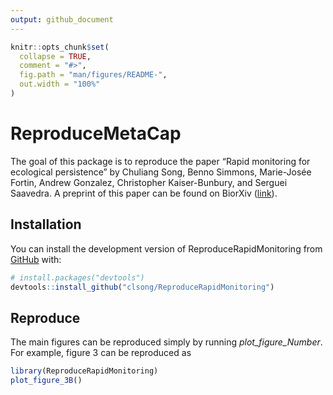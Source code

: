 ```yaml
---
output: github_document
---
```


<!-- README.md is generated from README.Rmd. Please edit that file -->

```r
knitr::opts_chunk$set(
  collapse = TRUE,
  comment = "#>",
  fig.path = "man/figures/README-",
  out.width = "100%"
)
```

# ReproduceMetaCap

<!-- badges: start -->
<!-- badges: end -->

The goal of this package is to reproduce the paper “Rapid monitoring for ecological persistence” by Chuliang Song, Benno Simmons, Marie-Josée Fortin, Andrew Gonzalez, Christopher Kaiser-Bunbury, and Serguei Saavedra. A preprint of this paper can be found on BiorXiv ([link](https://www.biorxiv.org/content/10.1101/2022.07.02.498308v1)).


## Installation

You can install the development version of ReproduceRapidMonitoring from [GitHub](https://github.com/) with:

``` r
# install.packages("devtools")
devtools::install_github("clsong/ReproduceRapidMonitoring")
```

## Reproduce
The main figures can be reproduced simply by running *plot_figure_Number*. For example, figure 3 can be reproduced as
```r
library(ReproduceRapidMonitoring)
plot_figure_3B()
```

